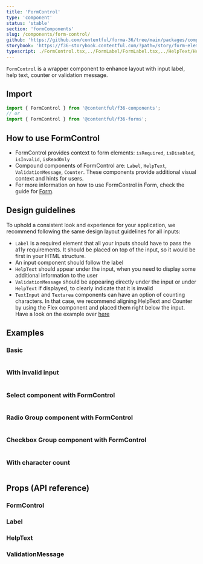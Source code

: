 ```yaml
---
title: 'FormControl'
type: 'component'
status: 'stable'
section: 'formComponents'
slug: /components/form-control/
github: 'https://github.com/contentful/forma-36/tree/main/packages/components/forms/src/FormControl'
storybook: 'https://f36-storybook.contentful.com/?path=/story/form-elements-form-control--basic'
typescript: ./FormControl.tsx,../FormLabel/FormLabel.tsx,../HelpText/HelpText.tsx,../ValidationMessage/ValidationMessage.tsx
---
```


`FormControl` is a wrapper component to enhance layout with input label, help text, counter or validation message.

## Import

```js static=true
import { FormControl } from '@contentful/f36-components';
// or
import { FormControl } from '@contentful/f36-forms';
```

## How to use FormControl

- FormControl provides context to form elements: `isRequired`, `isDisabled`, `isInvalid`, `isReadOnly`
- Compound components of FormControl are: `Label`, `HelpText`, `ValidationMessage`, `Counter`. These components provide additional visual context and hints for users.
- For more information on how to use FormControl in Form, check the guide for [Form](/components/form).

## Design guidelines

To uphold a consistent look and experience for your application, we recommend following the same design layout guidelines for all inputs:

- `Label` is a required element that all your inputs should have to pass the a11y requirements. It should be placed on top of the input, so it would be first in your HTML structure.
- An input component should follow the label
- `HelpText` should appear under the input, when you need to display some additional information to the user
- `ValidationMessage` should be appearing directly under the input or under `HelpText` if displayed, to clearly indicate that it is invalid
- `TextInput` and `Textarea` components can have an option of counting characters. In that case, we recommend aligning HelpText and Counter by using the Flex component and placed them right below the input. Have a look on the example over [here](#example-with-character-count)

## Examples

### Basic

```jsx file=../../examples/FormControlExample.tsx

```

### With invalid input

```jsx file=../../examples/FormControlInvalidExample.tsx

```

### Select component with FormControl

```jsx file=../../examples/FormControlSelectExample.tsx

```

### Radio Group component with FormControl

```jsx file=../../examples/FormControlRadioGroupExample.tsx

```

### Checkbox Group component with FormControl

```jsx file=../../examples/FormControlCheckboxGroupExample.tsx

```

### With character count

```jsx file=../../examples/FormControlCharacterCountExample.tsx

```

## Props (API reference)

### FormControl

<PropsTable of="FormControl" />

### Label

<PropsTable of="FormLabel" />

### HelpText

<PropsTable of="HelpText" />

### ValidationMessage

<PropsTable of="ValidationMessage" />
